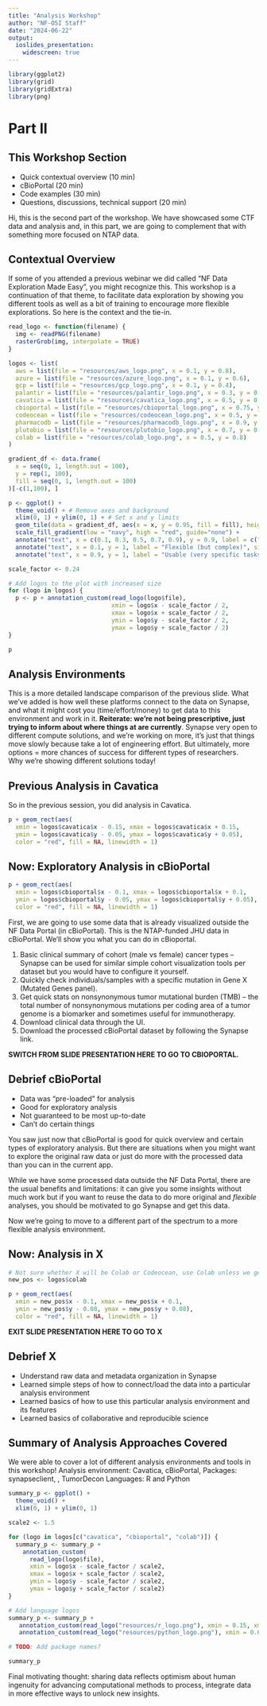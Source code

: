 ```yaml
---
title: "Analysis Workshop"
author: "NF-OSI Staff"
date: "2024-06-22"
output:
  ioslides_presentation:
    widescreen: true
---
```


```r
library(ggplot2)
library(grid)
library(gridExtra)
library(png)
```

# Part II

## This Workshop Section

- Quick contextual overview (10 min)
- cBioPortal (20 min)
- Code examples (30 min)
- Questions, discussions, technical support (20 min)

<div class="notes"> 

Hi, this is the second part of the workshop. 
We have showcased some CTF data and analysis and, in this part, we are going to complement that with something more focused on NTAP data.

</div>

## Contextual Overview

<div class="notes"> 
If some of you attended a previous webinar we did called "NF Data Exploration Made Easy", you might recognize this. 
This workshop is a continuation of that theme, to facilitate data exploration by showing you different tools as well as a bit of training to encourage more flexible explorations. 
So here is the context and the tie-in.
</div>

```r
read_logo <- function(filename) {
  img <- readPNG(filename)
  rasterGrob(img, interpolate = TRUE)
}

logos <- list(
  aws = list(file = "resources/aws_logo.png", x = 0.1, y = 0.8),
  azure = list(file = "resources/azure_logo.png", x = 0.1, y = 0.6),
  gcp = list(file = "resources/gcp_logo.png", x = 0.1, y = 0.4),
  palantir = list(file = "resources/palantir_logo.png", x = 0.3, y = 0.5),
  cavatica = list(file = "resources/cavatica_logo.png", x = 0.5, y = 0.6),
  cbioportal = list(file = "resources/cbioportal_logo.png", x = 0.75, y = 0.8),
  codeocean = list(file = "resources/codeocean_logo.png", x = 0.5, y = 0.38),
  pharmacodb = list(file = "resources/pharmacodb_logo.png", x = 0.9, y = 0.65),
  plutobio = list(file = "resources/plutobio_logo.png", x = 0.7, y = 0.5),
  colab = list(file = "resources/colab_logo.png", x = 0.5, y = 0.8) 
)
```

```r
gradient_df <- data.frame(
  x = seq(0, 1, length.out = 100),
  y = rep(1, 100),
  fill = seq(0, 1, length.out = 100)
)[-c(1,100), ]

p <- ggplot() +
  theme_void() + # Remove axes and background
  xlim(0, 1) + ylim(0, 1) + # Set x and y limits
  geom_tile(data = gradient_df, aes(x = x, y = 0.95, fill = fill), height = 0.03) +
  scale_fill_gradient(low = "navy", high = "red", guide="none") +
  annotate("text", x = c(0.1, 0.3, 0.5, 0.7, 0.9), y = 0.9, label = c("1", "2", "3", "4", "5"), size = 6) + # Add labels
  annotate("text", x = 0.1, y = 1, label = "Flexible (but complex)", size = 4, hjust = 0) + # Add labels
  annotate("text", x = 0.9, y = 1, label = "Usable (very specific tasks)", size = 4, hjust = 1)

scale_factor <- 0.24

# Add logos to the plot with increased size
for (logo in logos) {
  p <- p + annotation_custom(read_logo(logo$file), 
                             xmin = logo$x - scale_factor / 2, 
                             xmax = logo$x + scale_factor / 2, 
                             ymin = logo$y - scale_factor / 2, 
                             ymax = logo$y + scale_factor / 2)
}

p
```

## Analysis Environments

<div class="notes"> 
This is a more detailed landscape comparison of the previous slide.
What we've added is how well these platforms connect to the data on Synapse, and what it might cost you (time/effort/money) to get data to this environment and work in it. 
**Reiterate: we're not being prescriptive, just trying to inform about where things at are currently**.
Synapse very open to different compute solutions, and we're working on more, it's just that things move slowly because take a lot of engineering effort.
But ultimately, more options = more chances of success for different types of researchers.  
Why we're showing different solutions today!
</div>

## Previous Analysis in Cavatica

<div class="notes">
So in the previous session, you did analysis in Cavatica.
</div>

```r

p + geom_rect(aes(
  xmin = logos$cavatica$x - 0.15, xmax = logos$cavatica$x + 0.15, 
  ymin = logos$cavatica$y - 0.05, ymax = logos$cavatica$y + 0.05), 
  color = "red", fill = NA, linewidth = 1)


```

## Now: Exploratory Analysis in cBioPortal

```r

p + geom_rect(aes(
  xmin = logos$cbioportal$x - 0.1, xmax = logos$cbioportal$x + 0.1, 
  ymin = logos$cbioportal$y - 0.05, ymax = logos$cbioportal$y + 0.05), 
  color = "red", fill = NA, linewidth = 1)
```


<div class="notes">
First, we are going to use some data that is already visualized outside the NF Data Portal (in cBioPortal). This is the NTAP-funded JHU data in cBioPortal. We’ll show you what you can do in cBioportal.

1. Basic clinical summary of cohort (male vs female) cancer types – Synapse can be used for similar simple cohort visualization tools per dataset but you would have to configure it yourself.
2. Quickly check individuals/samples with a specific mutation in Gene X (Mutated Genes panel).
3. Get quick stats on nonsynonymous tumor mutational burden (TMB) – the total number of nonsynonymous mutations per coding area of a tumor genome is a biomarker and sometimes useful for immunotherapy.
4. Download clinical data through the UI.
5. Download the processed cBioPortal dataset by following the Synapse link.
</div>

<div class="notes"> 
**SWITCH FROM SLIDE PRESENTATION HERE TO GO TO CBIOPORTAL.**
</div>

## Debrief cBioPortal

- Data was "pre-loaded" for analysis
- Good for exploratory analysis
- Not guaranteed to be most up-to-date
- Can't do certain things

<div class="notes">
You saw just now that cBioPortal is good for quick overview and certain types of exploratory analysis. 
But there are situations when you might want to explore the original raw data or just do more with the processed data than you can in the current app. 

While we have some processed data outside the NF Data Portal, there are the usual benefits and limitations: 
it can give you some insights without much work but if you want to reuse the data to do more original and *flexible* analyses, you should be motivated to go Synapse and get this data. 

Now we're going to move to a different part of the spectrum to a more flexible analysis environment. 
</div>


## Now: Analysis in X

```r

# Not sure whether X will be Colab or Codeocean, use Colab unless we get access to Codeocean
new_pos <- logos$colab

p + geom_rect(aes(
  xmin = new_pos$x - 0.1, xmax = new_pos$x + 0.1, 
  ymin = new_pos$y - 0.08, ymax = new_pos$y + 0.08), 
  color = "red", fill = NA, linewidth = 1)


```

<div class="notes"> 
**EXIT SLIDE PRESENTATION HERE TO GO TO X**
</div>


## Debrief X

- Understand raw data and metadata organization in Synapse
- Learned simple steps of how to connect/load the data into a particular analysis environment
- Learned basics of how to use this particular analysis environment and its features
- Learned basics of collaborative and reproducible science

## Summary of Analysis Approaches Covered

<div class="notes"> 
We were able to cover a lot of different analysis environments and tools in this workshop!
Analysis environment: Cavatica, cBioPortal, <Google Colab or Code Ocean>
Packages: synapseclient, <name of Bioconductor package in other part>, TumorDecon
Languages: R and Python
</div>

```r
summary_p <- ggplot() +
  theme_void() +
  xlim(0, 1) + ylim(0, 1)

scale2 <- 1.5

for (logo in logos[c("cavatica", "cbioportal", "colab")]) {
  summary_p <- summary_p + 
    annotation_custom(
      read_logo(logo$file),  
      xmin = logo$x - scale_factor / scale2,
      xmax = logo$x + scale_factor / scale2,
      ymin = logo$y - scale_factor / scale2, 
      ymax = logo$y + scale_factor / scale2)
}

# Add language logos
summary_p <- summary_p +
   annotation_custom(read_logo("resources/r_logo.png"), xmin = 0.15, xmax = 0.3, ymin = 0.5,  ymax = 0.7) +
   annotation_custom(read_logo("resources/python_logo.png"), xmin = 0.6, xmax = 0.9, ymin = 0.4,  ymax = 0.7)

# TODO: Add package names?

summary_p

```

<div class="notes">
Final motivating thought: sharing data reflects optimism about human ingenuity for
advancing computational methods to process, integrate data in more effective ways to unlock new insights.   
</div>
